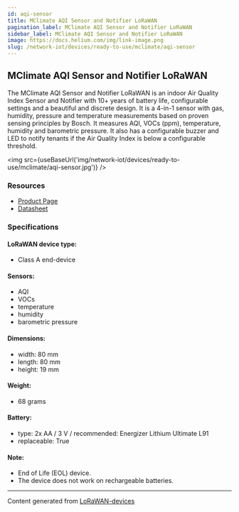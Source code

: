 ```yaml
---
id: aqi-sensor
title: MClimate AQI Sensor and Notifier LoRaWAN
pagination_label: MClimate AQI Sensor and Notifier LoRaWAN
sidebar_label: MClimate AQI Sensor and Notifier LoRaWAN
image: https://docs.helium.com/img/link-image.png
slug: /network-iot/devices/ready-to-use/mclimate/aqi-sensor
---
```



<LegacyContentBanner />

## MClimate AQI Sensor and Notifier LoRaWAN

The MClimate AQI Sensor and Notifier LoRaWAN is an indoor Air Quality Index Sensor and Notifier with
10+ years of battery life, configurable settings and a beautiful and discrete design. It is a 4-in-1
sensor with gas, humidity, pressure and temperature measurements based on proven sensing principles
by Bosch. It measures AQI, VOCs (ppm), temperature, humidity and barometric pressure. It also has a
configurable buzzer and LED to notify tenants if the Air Quality Index is below a configurable
threshold.

<img src={useBaseUrl('img/network-iot/devices/ready-to-use/mclimate/aqi-sensor.jpg')} />

### Resources

- [Product Page](https://mclimate.bit.ai/docs/view/S14D8XaQJGaz6cF4)
- [Datasheet](https://d2j4gdpjmxjmy3.cloudfront.net/v2/22667/contents/u7oVcekloCbQIcEz/MClimate-AQI_Sensor___Notifier-LoRaWAN-Datasheet-en.pdf)

### Specifications

#### LoRaWAN device type:

- Class A end-device

#### Sensors:

- AQI
- VOCs
- temperature
- humidity
- barometric pressure

#### Dimensions:

- width: 80 mm
- length: 80 mm
- height: 19 mm

#### Weight:

- 68 grams

#### Battery:

- type: 2x AA / 3 V / recommended: Energizer Lithium Ultimate L91
- replaceable: True

#### Note:

- End of Life (EOL) device.
- The device does not work on rechargeable batteries.

---

Content generated from [LoRaWAN-devices](https://github.com/TheThingsNetwork/lorawan-devices)
